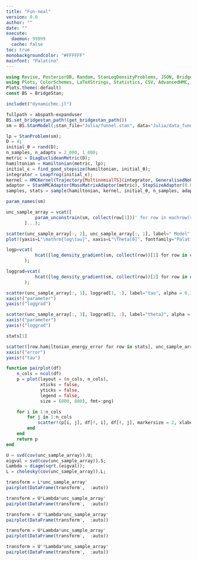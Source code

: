 ```yaml
---
title: "Fun-neal"
version: 0.0
author: ""
date: ""
execute: 
  daemon: 99999
  cache: false
toc: true
monobackgroundcolor: "#FFFFFF"
mainfont: "Palatino"
---
```


```julia
using Revise, PosteriorDB, Random, StanLogDensityProblems, JSON, BridgeStan, DataFrames, LinearAlgebra, StatsBase, Distributions
using Plots, ColorSchemes, LaTeXStrings, Statistics, CSV, AdvancedHMC, DynamicObjects, DensityRatioEstimation
Plots.theme(:default)
const BS = BridgeStan;
```


```julia
includet("dynamichmc.jl")
```


```julia
fullpath = abspath∘expanduser
BS.set_bridgestan_path!(get_bridgestan_path())
sm = BS.StanModel(;stan_file="Julia/funnel.stan", data="Julia/data_funnel.json");
```


```julia
lp = StanProblem(sm);
D = 4;
initial_θ = rand(D);
n_samples, n_adapts = 2_000, 1_000;
metric = DiagEuclideanMetric(D);
hamiltonian = Hamiltonian(metric, lp);
initial_ϵ = find_good_stepsize(hamiltonian, initial_θ);
integrator = Leapfrog(initial_ϵ);
kernel = HMCKernel(Trajectory{MultinomialTS}(integrator, GeneralisedNoUTurn()));
adaptor = StanHMCAdaptor(MassMatrixAdaptor(metric), StepSizeAdaptor(0.8, integrator));
samples, stats = sample(hamiltonian, kernel, initial_θ, n_samples, adaptor, n_adapts; progress=true);
```


```julia
param_names(sm)
```


```julia
unc_sample_array = vcat([
           param_unconstrain(sm, collect(row[1]))' for row in eachrow(samples)
       ]...);
```


```julia
scatter(unc_sample_array[:, 2], unc_sample_array[:, 1], label=" Model", alpha = 0.3)
plot!(yaxis=L"\mathrm{log\tau}", xaxis=L"\Theta[0]", fontfamily="Palatino", fmt=:png)
```


```julia
logp=vcat(
           hcat([log_density_gradient(sm, collect(row))[1] for row in eachrow(unc_sample_array)]...)
       );

loggrad=vcat(
           hcat([log_density_gradient(sm, collect(row))[2] for row in eachrow(unc_sample_array)]...)
       );
```


```julia
scatter(unc_sample_array[:, 1], loggrad[1, :], label="tau", alpha = 0.3, fmt=:png)
xaxis!("parameter")
yaxis!("loggrad")
```


```julia
scatter(unc_sample_array[:, 3], loggrad[3, :], label="theta2", alpha = 0.3, fmt=:png)
xaxis!("parameter")
yaxis!("loggrad")
```


```julia
stats[1]
```


```julia
scatter([row.hamiltonian_energy_error for row in stats], unc_sample_array[:, 1], label="", alpha = 0.3, fmt=:png)
xaxis!("error")
yaxis!("tau")
```


```julia
function pairplot(df)
    n_cols = ncol(df)
    p = plot(layout = (n_cols, n_cols), 
             xticks = false, 
             yticks = false, 
             legend = false,
             size = (800, 800), fmt=:png)

    for i in 1:n_cols
        for j in 1:n_cols
            scatter!(p[i, j], df[!, i], df[!, j], markersize = 2, xlabel=names(df)[i], ylabel=names(df)[j])
        end
    end
    return p
end
```


```julia
U = svd(cov(unc_sample_array)).U;
eigval = svd(cov(unc_sample_array)).S;
Lambda = diagm(sqrt.(eigval));
L = cholesky(cov(unc_sample_array)).L;
```


```julia
transform = L*unc_sample_array'
pairplot(DataFrame(transform',  :auto))
```


```julia
transform = U*Lambda*unc_sample_array'
pairplot(DataFrame(transform',  :auto))
```


```julia
transform = U'*Lambda*unc_sample_array'
pairplot(DataFrame(transform',  :auto))
```


```julia
transform = U*Lambda*unc_sample_array'
pairplot(DataFrame(transform',  :auto))
```


```julia
transform = U'*Lambda*unc_sample_array'
pairplot(DataFrame(transform',  :auto))
```
